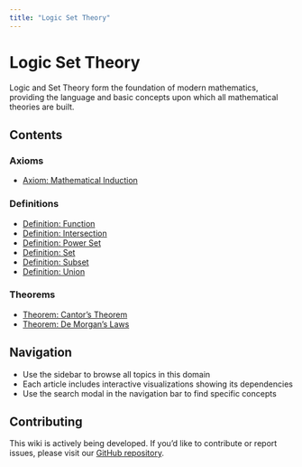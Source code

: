 ```yaml
---
title: "Logic Set Theory"
---
```


# Logic Set Theory

Logic and Set Theory form the foundation of modern mathematics, providing the language and basic concepts upon which all mathematical theories are built.

## Contents

### Axioms

- [Axiom: Mathematical Induction](ax-induction.qmd)

### Definitions

- [Definition: Function](def-function.qmd)
- [Definition: Intersection](def-intersection.qmd)
- [Definition: Power Set](def-power-set.qmd)
- [Definition: Set](def-set.qmd)
- [Definition: Subset](def-subset.qmd)
- [Definition: Union](def-union.qmd)

### Theorems

- [Theorem: Cantor's Theorem](thm-cantor.qmd)
- [Theorem: De Morgan's Laws](thm-de-morgan.qmd)

## Navigation

- Use the sidebar to browse all topics in this domain
- Each article includes interactive visualizations showing its dependencies
- Use the search modal in the navigation bar to find specific concepts

## Contributing

This wiki is actively being developed. If you'd like to contribute or report issues,
please visit our [GitHub repository](https://github.com/RK0429/ModernMath).

